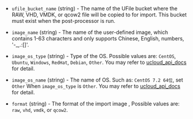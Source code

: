 <!-- Code generated from the comments of the Config struct in post-processor/ucloud-import/post-processor.go; DO NOT EDIT MANUALLY -->

-   `ufile_bucket_name` (string) -  The name of the UFile bucket where the RAW, VHD, VMDK, or qcow2 file will be copied to for import.
     This bucket must exist when the post-processor is run.
    
-   `image_name` (string) - The name of the user-defined image, which contains 1-63 characters and only
    supports Chinese, English, numbers, '-\_,.:[]'.
    
-   `image_os_type` (string) - Type of the OS. Possible values are: `CentOS`, `Ubuntu`, `Windows`, `RedHat`, `Debian`, `Other`.
    You may refer to [ucloud_api_docs](https://docs.ucloud.cn/api/uhost-api/import_custom_image) for detail.
    
-   `image_os_name` (string) - The name of OS. Such as: `CentOS 7.2 64位`, set `Other` When `image_os_type` is `Other`.
    You may refer to [ucloud_api_docs](https://docs.ucloud.cn/api/uhost-api/import_custom_image) for detail.
    
-   `format` (string) - The format of the import image , Possible values are: `raw`, `vhd`, `vmdk`, or `qcow2`.
    